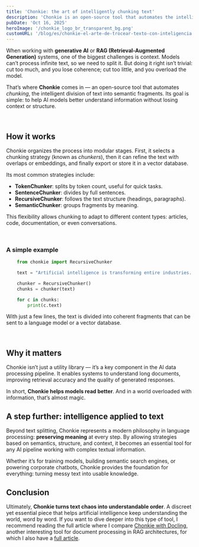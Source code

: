 ```yaml
---
title: 'Chonkie: the art of intelligently chunking text'
description: 'Chonkie is an open-source tool that automates the intelligent fragmentation of text for artificial intelligence and RAG systems. Using semantic, structural, and token-based strategies, it divides long documents without losing coherence or context, improving model understanding and response quality. Ideal for developers, researchers, and professionals working with natural language processing.'
pubDate: 'Oct 16, 2025'
heroImage: '/chonkie_logo_br_transparent_bg.png'
customURL: '/blog/es/chonkie-el-arte-de-trocear-texto-con-inteligencia'
---
```



When working with **generative AI** or **RAG (Retrieval-Augmented Generation)** systems, one of the biggest challenges is context. Models can’t process infinite text, so we need to split it. But doing it right isn’t trivial: cut too much, and you lose coherence; cut too little, and you overload the model.

That’s where **Chonkie** comes in — an open-source tool that automates *chunking*, the intelligent division of text into semantic fragments. Its goal is simple: to help AI models better understand information without losing context or structure.

<br/>

## How it works

Chonkie organizes the process into modular stages. First, it selects a chunking strategy (known as *chunkers*), then it can refine the text with overlaps or embeddings, and finally export or store it in a vector database.

Its most common strategies include:

* **TokenChunker**: splits by token count, useful for quick tasks.
* **SentenceChunker**: divides by full sentences.
* **RecursiveChunker**: follows the text structure (headings, paragraphs).
* **SemanticChunker**: groups fragments by meaning.

This flexibility allows chunking to adapt to different content types: articles, code, documentation, or even conversations.

<br/>

### A simple example

```python
    from chonkie import RecursiveChunker

    text = "Artificial intelligence is transforming entire industries. But understanding it requires precision and context."

    chunker = RecursiveChunker()
    chunks = chunker(text)

    for c in chunks:
        print(c.text)
```

With just a few lines, the text is divided into coherent fragments that can be sent to a language model or a vector database.

<br/>

## Why it matters

Chonkie isn’t just a utility library — it’s a key component in the AI data processing pipeline. It enables systems to understand long documents, improving retrieval accuracy and the quality of generated responses.

In short, **Chonkie helps models read better**. And in a world overloaded with information, that’s almost magic. <br/>

## A step further: intelligence applied to text

Beyond text splitting, Chonkie represents a modern philosophy in language processing: **preserving meaning** at every step. By allowing strategies based on semantics, structure, and context, it becomes an essential tool for any AI pipeline working with complex textual information.

Whether it’s for training models, building semantic search engines, or powering corporate chatbots, Chonkie provides the foundation for everything: turning messy text into usable knowledge. <br/>

## Conclusion

Ultimately, **Chonkie turns text chaos into understandable order**. A discreet yet essential piece that helps artificial intelligence keep understanding the world, word by word.
If you want to dive deeper into this type of tool, I recommend reading the full article where I compare <a href="https://marcmayol.com/blog/en/chonkie-and-docling-two-complementary-approaches-to-processing-RAG-documents" title="Chonkie vs Docling">Chonkie with Docling</a>, another interesting tool for document processing in RAG architectures, for which I also have a <a href="https://marcmayol.com/blog/en/docling-the-easy-way-to-use-files-with-llms/" title="Docling">full article</a>.
